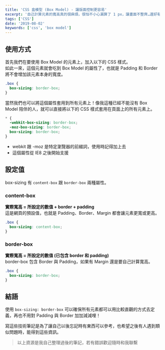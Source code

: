 ```yaml
---
title: 'CSS 盒模型 (Box Model) - 讓版面控制更容易'
excerpt: '自己計算元素的寬高真的很麻煩，很怕不小心漏算了 1 px，讓畫面不整齊…還好有盒模型幫我控制元素的各種寬高，使用過的都說讚，我也已經回不去了！'
tags: ['CSS']
date: '2019-08-02'
keywords: ['css', 'box model']
---
```


## 使用方式

首先我們在要使用 Box Model 的元素上，加入以下的 CSS 樣式。  
如此一來，這個元素就會吃到 Box Model 的屬性了，也就是 Padding 和 Border 將不會增加該元素本身的寬度。

```css
.box {
  box-sizing: border-box;
}
```

當然我們也可以將這個屬性套用到所有元素上！像我這種已經不能沒有 Box Model 陪伴的人，就可以直接將以下的 CSS 樣式套用在頁面上的所有元素上。

```css
* {
  -webkit-box-sizing: border-box;
  -moz-box-sizing: border-box;
  box-sizing: border-box;
}
```

- webkit 跟 -moz 是特定瀏覽器的前綴詞，使用時記得加上去
- 這個屬性從 IE8 之後開始支援

## 設定值

box-sizing 有 `content-box` 跟 `border-box` 兩種屬性。

### content-box

**實際寬高 = 所設定的數值 + border + padding**  
這是網頁的預設值，也就是 Padding、Border、Margin 都會讓元素更寬或更高。

```css
.box {
  box-sizing: content-box;
}
```

### border-box

**實際寬高 = 所設定的數值 (已包含 border 和 padding)**  
border-box 包含 Border 與 Padding，如果有 Margin 還是要自己計算寬高。

```css
.box {
  box-sizing: border-box;
}
```

## 結語

使用 `box-sizing: border-box` 可以確保所有元素都可以用比較直觀的方式去定義，再也不用對 Padding 與 Border 加加減減哩！

寫這些技術筆記是為了讓自己以後忘記時有東西可以參考，也希望之後有人遇到類似問題時，能得到這些資訊。

> 以上資源是我自己整理過後的筆記，若有錯誤歡迎隨時和我聯繫
